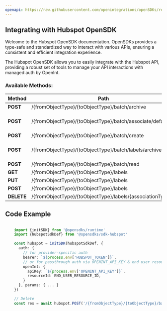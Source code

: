 ```yaml
---
openapi: https://raw.githubusercontent.com/openintegrations/openSDKs/refs/heads/main/sdks/sdk-hubspot/hubspot_crm_crm_associations.oas.json
---
```


## Integrating with Hubspot OpenSDK 

Welcome to the Hubspot OpenSDK documentation. OpenSDKs provides a type-safe and standardized way to interact with various APIs, ensuring a consistent and efficient integration experience.

The Hubspot OpenSDK allows you to easily integrate with the Hubspot API, providing a robust set of tools to manage your API interactions with managed auth by OpenInt. 

### Available Methods:

| Method | Path | Description |
|--------|------|-------------|
| **POST** | /{fromObjectType}/{toObjectType}/batch/archive | Delete
| **POST** | /{fromObjectType}/{toObjectType}/batch/associate/default |  Create Default Associations
| **POST** | /{fromObjectType}/{toObjectType}/batch/create | Create
| **POST** | /{fromObjectType}/{toObjectType}/batch/labels/archive | Delete Specific Labels
| **POST** | /{fromObjectType}/{toObjectType}/batch/read | Read
| **GET** | /{fromObjectType}/{toObjectType}/labels | Read
| **PUT** | /{fromObjectType}/{toObjectType}/labels | Update
| **POST** | /{fromObjectType}/{toObjectType}/labels | Create
| **DELETE** | /{fromObjectType}/{toObjectType}/labels/{associationTypeId} | Delete


## Code Example

```typescript

    import {initSDK} from '@opensdks/runtime'
    import {hubspotSdkDef} from '@opensdks/sdk-hubspot'

    const hubspot = initSDK(hubspotSdkDef, {
      auth: {
        // for provider-specific auth
        bearer: `${process.env['HUBSPOT_TOKEN']}`,
        // or for passthrough auth via OPENINT_API_KEY & end user resourceId
        openInt: {
          apiKey: `${process.env['OPENINT_API_KEY']}`,
          resourceId: END_USER_RESOURCE_ID,
        }
      }, params: { ... }
    })

    // Delete
    const res = await hubspot.POST('/{fromObjectType}/{toObjectType}/batch/archive')
```
